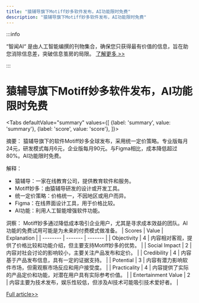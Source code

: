 ```yaml
---
title: "猿辅导旗下Motiff妙多软件发布，AI功能限时免费"
description: "猿辅导旗下Motiff妙多软件发布，AI功能限时免费"
---
```



:::info

“智闻AI“ 是由人工智能编撰的刊物集合，确保您只获得最有价值的信息，旨在助您消除信息差，突破信息茧房的局限。  [了解更多 >>](/)

:::

# 猿辅导旗下Motiff妙多软件发布，AI功能限时免费


<Tabs
	defaultValue="summary"
	values={[
	{label: 'summary', value: 'summary'},
	{label: 'score', value: 'score'},
]}>
<TabItem value="summary">


摘要：
猿辅导旗下的软件Motiff妙多全球发布，采用统一定价策略。专业版每月24元，研发模式每月6元，企业版每月90元。与Figma相比，成本降低超过80%。AI功能限时免费。

解释：
- 猿辅导：一家在线教育公司，提供教育软件和服务。
- Motiff妙多：由猿辅导研发的设计或开发工具。
- 统一定价策略：价格统一，不因地区或用户而异。
- Figma：在线界面设计工具，用于价格比较。
- AI功能：利用人工智能增强软件功能。

洞察：
Motiff妙多通过降低成本吸引企业用户，尤其是寻求成本效益的团队。AI功能的免费试用可能是为未来的付费模式做准备。
</TabItem>
<TabItem value="score">
	| Scores     | Value   | Explanation |
	| -------- | ------- | ------- |
	| Objectivity  | 4    | 内容相对客观，提供了价格比较和功能介绍，但主要支持Motiff妙多的优势。    |
	| Social Impact | 2     | 内容对社会讨论的影响较小，主要关注产品发布和定价。    |
	| Credibility    | 4    | 内容基于产品发布信息，具有一定的证据支持。    |
	| Potential    | 3    | 内容有潜力影响软件市场，但需观察市场反应和用户接受度。    |
	| Practicality    | 4    | 内容提供了实际的产品定价和功能，对潜在用户具有实际参考价值。    |
	| Entertainment Value    | 2    | 内容主要为技术发布，娱乐性较低，但涉及AI技术可能吸引技术爱好者。    |
</TabItem>
</Tabs>

[Full article>>](https://readhub.cn/topic/8aBmSOaHVxL)
